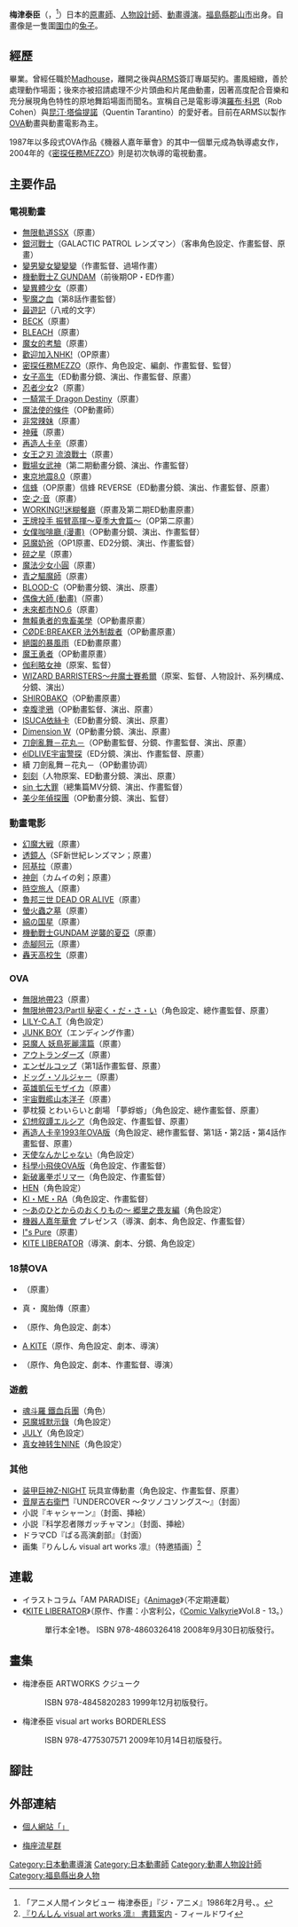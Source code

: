 {{blpsources|time=2016-02-19T20:44:27+00:00}}
{{Expand|time=2013-08-30}}
{{noteTA|G1=Anime}}
{{藝人
| 類型 = 導演
| 姓名 = 梅津 泰臣
| 英文名 = Yasuomi Umetsu
| 出生日期 = {{Birth date and age|1960|12|19}}
| 出生地點 = [[日本|日本]][[福島縣|福島縣]][[郡山市|郡山市]]
| 國籍 = [[日本|日本]]
| 語言 = 日文
| 職業 = 動畫導演，人物設計師
| 母校 = 千代田工科藝術專門學校
| 代表作 = [[A_KITE|A KITE]]
|}}
{{japanese|japanese=梅津 泰臣|kana=うめつ やすおみ|romaji=Umetsu Yasuomi}}
{{漫畫}}
'''梅津泰臣'''（{{lang-ja|うめつ やすおみ}}，{{bd|1960年|12月19日}}<ref name="the anime86-02">「アニメ人間インタビュー 梅津泰臣」『ジ・アニメ』1986年2月号、{{tsl|ja|近代映画社|近代映画社}}。</ref>）日本的[[原畫師|原畫師]]、[[人物設計師|人物設計師]]、[[動畫|動畫]][[導演|導演]]。[[福島縣|福島縣]][[郡山市|郡山市]]出身。自畫像是一隻圍[[圍巾|圍巾]]的[[兔子|兔子]]。

== 經歷 ==
{{link-ja|千代田工科藝術専門學校|学校法人千代田学園 (東京都)}}畢業。曾經任職於[[Madhouse|Madhouse]]，離開之後與[[ARMS|ARMS]]簽訂專屬契約。畫風細緻，善於處理動作場面；後來亦被招請處理不少片頭曲和片尾曲動畫，因著高度配合音樂和充分展現角色特性的原地舞蹈場面而聞名。宣稱自己是電影導演[[羅布·科恩|羅布·科恩]]（Rob Cohen）與[[昆汀·塔倫提諾|昆汀·塔倫提諾]]（Quentin Tarantino）的愛好者。目前在ARMS以製作[[OVA|OVA]]動畫與動畫電影為主。

1987年以多段式OVA作品《機器人嘉年華會》的其中一個單元成為執導處女作，2004年的《[[密探任務MEZZO|密探任務MEZZO]]》則是初次執導的電視動畫。

== 主要作品 ==
=== 電視動畫 ===
* [[無限軌道SSX|無限軌道SSX]]（原畫）
* [[銀河戰士|銀河戰士]]（GALACTIC PATROL レンズマン）（客串角色設定、作畫監督、原畫）
* [[變男變女變變變|變男變女變變變]]（作畫監督、過場作畫）
* [[機動戰士Z_GUNDAM|機動戰士Z GUNDAM]]（前後期OP・ED作畫）
* [[變異體少女|變異體少女]]（原畫）
* [[聖魔之血|聖魔之血]]（第8話作畫監督）
* [[最遊記|最遊記]]（八戒的文字）
* [[BECK|BECK]]（原畫）
* [[BLEACH|BLEACH]]（原畫）
* [[魔女的考驗|魔女的考驗]]（原畫）
* [[歡迎加入NHK!|歡迎加入NHK!]]（OP原畫）
* [[密探任務MEZZO|密探任務MEZZO]]（原作、角色設定、編劇、作畫監督、監督）
* [[女子高生|女子高生]]（ED動畫分鏡、演出、作畫監督、原畫）
* [[忍者少女|忍者少女]]2（原畫）
* [[一騎當千|一騎當千 Dragon Destiny]]（原畫）
* [[魔法使的條件|魔法使的條件]]（OP動畫師）
* [[非常辣妹|非常辣妹]]（原畫）
* [[神薙|神薙]]（原畫）
* [[再造人卡辛|再造人卡辛]]（原畫）
* [[女王之刃_(動畫)|女王之刃 流浪戰士]]（原畫）
* [[戰場女武神|戰場女武神]]（第二期動畫分鏡、演出、作畫監督）
* [[東京地震8.0|東京地震8.0]]（原畫）
* [[信蜂|信蜂]]（OP原畫）信蜂 REVERSE（ED動畫分鏡、演出、作畫監督、原畫）
* [[空·之·音|空·之·音]]（原畫）
* [[WORKING!!迷糊餐廳|WORKING!!迷糊餐廳]]（原畫及第二期ED動畫原畫）
* [[王牌投手_振臂高揮|王牌投手 振臂高揮〜夏季大會篇〜]]（OP第二原畫）
* [[女僕咖啡廳_(漫畫)|女僕咖啡廳 (漫畫)]]（OP動畫分鏡、演出、作畫監督）
* [[惡魔奶爸|惡魔奶爸]]（OP1原畫、ED2分鏡、演出、作畫監督）
* [[碎之星|碎之星]]（原畫）
* [[魔法少女小圓|魔法少女小圓]]（原畫）
* [[青之驅魔師|青之驅魔師]]（原畫）
* [[BLOOD-C|BLOOD-C]]（OP動畫分鏡、演出、原畫）
* [[偶像大師_(動畫)|偶像大師 (動畫)]]（原畫）
* [[未來都市NO.6|未來都市NO.6]]（原畫）
* [[無賴勇者的鬼畜美學|無賴勇者的鬼畜美學]]（OP動畫原畫）
* [[CØDE:BREAKER_法外制裁者|CØDE:BREAKER 法外制裁者]]（OP動畫原畫）
* [[絕園的暴風雨|絕園的暴風雨]]（ED動畫原畫）
* [[魔王勇者|魔王勇者]]（OP動畫原畫）
* [[伽利略女神|伽利略女神]]（原案、監督）
* [[WIZARD_BARRISTERS～弁魔士賽希爾|WIZARD BARRISTERS～弁魔士賽希爾]]（原案、監督、人物設計、系列構成、分鏡、演出）
* [[SHIROBAKO|SHIROBAKO]]（OP動畫原畫）
* [[幸腹塗鴉|幸腹塗鴉]]（OP動畫監督、演出、原畫）
* [[ISUCA依絲卡|ISUCA依絲卡]]（ED動畫分鏡、演出、原畫）
* [[Dimension_W|Dimension W]]（OP動畫分鏡、演出、原畫）
* [[刀劍亂舞|刀劍亂舞－花丸－]]（OP動畫監督、分鏡、作畫監督、演出、原畫）
* [[élDLIVE宇宙警探|élDLIVE宇宙警探]]（ED分鏡、演出、作畫監督、原畫）
* 續 刀劍亂舞－花丸－（OP動畫协调）
* [[刻刻|刻刻]]（人物原案、ED動畫分鏡、演出、原畫）
* [[sin_七大罪|sin 七大罪]]（總集篇MV分鏡、演出、作畫監督）
* [[美少年偵探團|美少年偵探團]]（OP動畫分鏡、演出、監督）

=== 動畫電影 ===
* [[幻魔大戦|幻魔大戦]]（原畫）
* [[透鏡人|透鏡人]]（SF新世紀レンズマン；原畫）
* [[阿基拉_(電影)|阿基拉]]（原畫）
* [[神劍_(日本動畫電影)|神劍]]（カムイの剣；原畫）
* [[時空旅人_(遊戲)|時空旅人]]（原畫）
* [[魯邦三世_DEAD_OR_ALIVE|魯邦三世 DEAD OR ALIVE]]（原畫）
* [[螢火蟲之墓|螢火蟲之墓]]（原畫）
* [[綿の国星|綿の国星]]（原畫）
* [[機動戰士GUNDAM_逆襲的夏亞|機動戰士GUNDAM 逆襲的夏亞]]（原畫）
* [[赤腳阿元|赤腳阿元]]（原畫）
* [[轟天高校生|轟天高校生]]（原畫）

=== OVA ===
* [[無限地帶23|無限地帶23]]（原畫）
* [[無限地帶23|無限地帶23/PartII 秘密く・だ・さ・い]]（角色設定、總作畫監督、原畫）
* [[LILY-C.A.T|LILY-C.A.T]]（角色設定）
* [[JUNK_BOY|JUNK BOY]]（エンディング作畫）
* [[惡魔人|惡魔人 妖鳥死麗濡篇]]（原畫）
* [[アウトランダーズ|アウトランダーズ]]（原畫）
* [[エンゼルコップ|エンゼルコップ]]（第1話作畫監督、原畫）
* [[ドッグ・ソルジャー|ドッグ・ソルジャー]]（原畫）
* [[英雄凱伝モザイカ|英雄凱伝モザイカ]]（原畫）
* [[宇宙戰艦山本洋子|宇宙戰艦山本洋子]]（原畫）
* 夢枕獏 とわいらいと劇場 「夢蜉蝣」（角色設定、總作畫監督、原畫）
* [[幻想叙譚エルシア|幻想叙譚エルシア]]（角色設定、作畫監督、原畫）
* [[再造人卡辛|再造人卡辛1993年OVA版]]（角色設定、總作畫監督、第1話・第2話・第4話作畫監督、原畫）
* [[天使なんかじゃない|天使なんかじゃない]]（角色設定）
* [[科學小飛俠|科學小飛俠OVA版]]（角色設定、作畫監督）
* [[破裏拳ポリマー#新破裏拳ポリマー|新破裏拳ポリマー]]（角色設定、作畫監督）
* [[HEN_(漫畫)|HEN]]（角色設定）
* [[KI・ME・RA|KI・ME・RA]]（角色設定、作畫監督）
* [[侍魂|～あのひとからのおくりもの～ 郷里之畏友編]]（角色設定）
* [[機器人嘉年華會|機器人嘉年華會]] プレゼンス（導演、劇本、角色設定、作畫監督）
* [[I"s|I"s Pure]]（原畫）
* [[A_KITE#KITE_LIBERATOR|KITE LIBERATOR]]（導演、劇本、分鏡、角色設定）

=== 18禁OVA ===
* {{link-ja|ANGEL|ANGEL (漫画)}}（原畫）
* 真・{{tsl|ja|超神伝説うろつき童子}} 魔胎傳（原畫）
* {{link-ja|YELLOW STAR|クール・ディバイシスシリーズ}}（原作、角色設定、劇本）
* [[A_KITE|A KITE]]（原作、角色設定、劇本、導演）
* {{link-ja|MEZZO FORTE|MEZZO -メゾ-}}（原作、角色設定、劇本、作畫監督、導演）

=== 遊戲 ===
* [[魂斗羅_鐵血兵團|魂斗羅 鐵血兵團]]（角色）
* [[惡魔城|惡魔城默示錄]]（角色設定）
* [[JULY|JULY]]（角色設定）
* [[真女神转生NINE|真女神转生NINE]]（角色設定）

=== 其他 ===
* [[装甲巨神Z-NIGHT|装甲巨神Z-NIGHT]] 玩具宣傳動畫（角色設定、作畫監督、原畫）
* [[音屋吉右衛門|音屋吉右衛門]]『UNDERCOVER 〜タツノコソングス〜』（封面）
* 小説『キャシャーン』（封面、挿絵）
* 小説『科学忍者隊ガッチャマン』（封面、挿絵）
* ドラマCD『ぱる高演劇部』（封面）
* 画集『りんしん visual art works 凛』（特邀插画）<ref>[http://www.field-y.co.jp/seisaku/shoukai/sh_rin.html 『りんしん visual art works 凛』 書籍案内] {{Wayback|url=http://www.field-y.co.jp/seisaku/shoukai/sh_rin.html |date=20201127163903 }} - フィールドワイ</ref>

== 連載 ==
* イラストコラム「AM PARADISE」《[[Animage|Animage]]》（不定期連載）
* 《[[A_KITE#KITE_LIBERATOR|KITE LIBERATOR]]》（原作、作畫：小宮利公，《[[Comic_Valkyrie|Comic Valkyrie]]》Vol.8 - 13。）
*: 單行本全1巻。 ISBN 978-4860326418 2008年9月30日初版發行。

== 畫集 ==
* 梅津泰臣 ARTWORKS クジューク 
*: ISBN 978-4845820283 1999年12月初版發行。
* 梅津泰臣 visual art works BORDERLESS
*: ISBN 978-4775307571 2009年10月14日初版發行。

== 腳註==
{{reflist}}

== 外部連結 ==
* {{ja}} [https://web.archive.org/web/20071213062017/http://yasuomiumetsu.hp.infoseek.co.jp/ 個人網站「{{lang|ja|しし座流星軍}}」]
* {{ja}} [http://nailwonder.blog44.fc2.com/ 梅座流星群] {{Wayback|url=http://nailwonder.blog44.fc2.com/ |date=20110710231609 }}

{{normdaten}}
{{DEFAULTSORT:Umetsu Yasuomi}}
[[Category:日本動畫導演|Category:日本動畫導演]]
[[Category:日本動畫師|Category:日本動畫師]]
[[Category:動畫人物設計師|Category:動畫人物設計師]]
[[Category:福島縣出身人物|Category:福島縣出身人物]]